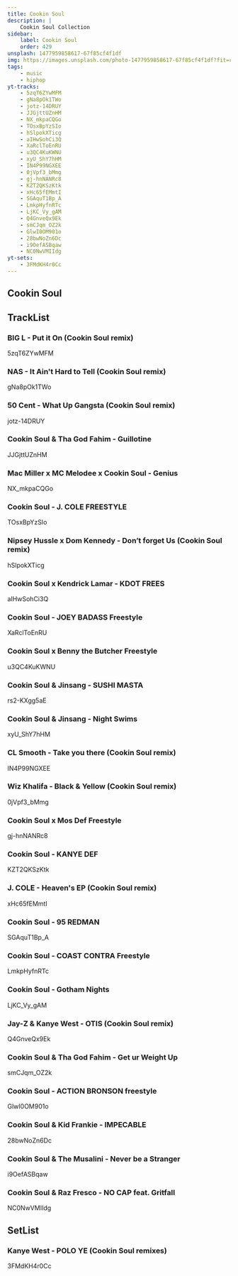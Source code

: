 ```yaml
---
title: Cookin Soul
description: |
    Cookin Soul Collection
sidebar:
    label: Cookin Soul
    order: 429
unsplash: 1477959858617-67f85cf4f1df
img: https://images.unsplash.com/photo-1477959858617-67f85cf4f1df?fit=crop&w=1400&h=700&q=75
tags:
    - music
    - hiphop
yt-tracks:
    - 5zqT6ZYwMFM
    - gNa8pOk1TWo
    - jotz-14DRUY
    - JJGjttUZnHM
    - NX_mkpaCQGo
    - TOsxBpYzSIo
    - hSlpokXTicg
    - aIHwSohCi3Q
    - XaRclToEnRU
    - u3QC4KuKWNU
    - xyU_ShY7hHM
    - IN4P99NGXEE
    - 0jVpf3_bMmg
    - gj-hnNANRc8
    - KZT2QKSzKtk
    - xHc65fEMmtI
    - SGAquT1Bp_A
    - LmkpHyfnRTc
    - LjKC_Vy_gAM
    - Q4GnveQx9Ek
    - smCJqm_OZ2k
    - GlwI0OM901o
    - 28bwNoZn6Dc
    - i9OefASBqaw
    - NC0NwVMIIdg
yt-sets:
    - 3FMdKH4r0Cc
---
```


## Cookin Soul


## TrackList

### BIG L - Put it On (Cookin Soul remix)
5zqT6ZYwMFM

### NAS - It Ain't Hard to Tell (Cookin Soul remix)
gNa8pOk1TWo

### 50 Cent - What Up Gangsta (Cookin Soul remix)
jotz-14DRUY

### Cookin Soul & Tha God Fahim - Guillotine
JJGjttUZnHM

### Mac Miller x MC Melodee x Cookin Soul - Genius
NX_mkpaCQGo

### Cookin Soul - J. COLE FREESTYLE
TOsxBpYzSIo

### Nipsey Hussle x Dom Kennedy - Don’t forget Us (Cookin Soul remix)
hSlpokXTicg

### Cookin Soul x Kendrick Lamar - KDOT FREES
aIHwSohCi3Q

### Cookin Soul - JOEY BADASS Freestyle
XaRclToEnRU

### Cookin Soul x Benny the Butcher Freestyle
u3QC4KuKWNU

### Cookin Soul & Jinsang - SUSHI MASTA
rs2-KXgg5aE

### Cookin Soul & Jinsang - Night Swims
xyU_ShY7hHM

### CL Smooth - Take you there (Cookin Soul remix)
IN4P99NGXEE

### Wiz Khalifa - Black & Yellow (Cookin Soul remix)
0jVpf3_bMmg

### Cookin Soul x Mos Def Freestyle
gj-hnNANRc8

### Cookin Soul - KANYE DEF
KZT2QKSzKtk

### J. COLE - Heaven's EP (Cookin Soul remix)
xHc65fEMmtI

### Cookin Soul - 95 REDMAN
SGAquT1Bp_A

### Cookin Soul - COAST CONTRA Freestyle
LmkpHyfnRTc

### Cookin Soul - Gotham Nights
LjKC_Vy_gAM

### Jay-Z & Kanye West - OTIS (Cookin Soul remix)
Q4GnveQx9Ek

### Cookin Soul & Tha God Fahim - Get ur Weight Up
smCJqm_OZ2k

### Cookin Soul - ACTION BRONSON freestyle
GlwI0OM901o

### Cookin Soul & Kid Frankie - IMPECABLE
28bwNoZn6Dc

### Cookin Soul & The Musalini - Never be a Stranger
i9OefASBqaw

### Cookin Soul & Raz Fresco - NO CAP feat. Gritfall
NC0NwVMIIdg

## SetList

### Kanye West - POLO YE (Cookin Soul remixes)
3FMdKH4r0Cc
